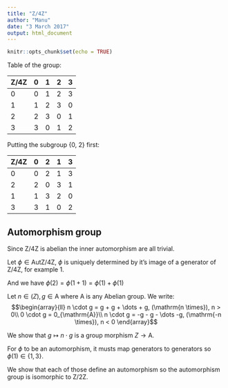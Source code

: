 ```yaml
---
title: "Z/4Z"
author: "Manu"
date: "3 March 2017"
output: html_document
---
```


```r
knitr::opts_chunk$set(echo = TRUE)
```

Table of the group:

| Z/4Z | 0 | 1 | 2 | 3 |
|------|---|---|---|---|
| 0    | 0 | 1 | 2 | 3 |
| 1    | 1 | 2 | 3 | 0 |
| 2    | 2 | 3 | 0 | 1 |
| 3    | 3 | 0 | 1 | 2 |

Putting the subgroup {0, 2} first:

| Z/4Z | 0 | 2 | 1 | 3 |
|------|---|---|---|---|
| 0    | 0 | 2 | 1 | 3 |
| 2    | 2 | 0 | 3 | 1 |
| 1    | 1 | 3 | 2 | 0 |
| 3    | 3 | 1 | 0 | 2 |

## Automorphism group

Since Z/4Z is abelian the inner automorphism are all trivial.

Let $\phi \in \mathrm{Aut{Z/4Z}}$, $\phi$ is uniquely determined by it's image of a generator of Z/4Z, for example 1.

And we have $\phi(2) = \phi(1+1) = \phi(1) + \phi(1)$

Let $n \in \mathrm(Z), g \in \mathrm{A}$ where A is any Abelian group. We write:
$$\begin{array}{ll}
  n \cdot g = g + g + \dots + g, (\mathrm{n \times}), n > 0\\
  0 \cdot g = 0_{\mathrm{A}}\\
  n \cdot g = -g - g - \dots -g, (\mathrm{-n \times}), n < 0
  \end{array}$$

We show that $g \mapsto n \cdot g$ is a group morphism $Z \rightarrow \mathrm{A}$.

For $\phi$ to be an automorphism, it musts map generators to generators so $\phi(1) \in \{1, 3\}$.

We show that each of those define an automorphism so the automorphism group is isomorphic to Z/2Z.


